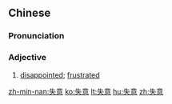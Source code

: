 ==Chinese==
{{zh-forms}}

===Pronunciation===
{{zh-pron
|m=shīyì
|c=sat1 ji3
|mn=qz,tw,xm,zz:sit-ì
|cat=a
}}

===Adjective===
{{zh-adj}}

# [[disappointed]]; [[frustrated]]

[[zh-min-nan:失意]]
[[ko:失意]]
[[lt:失意]]
[[hu:失意]]
[[zh:失意]]